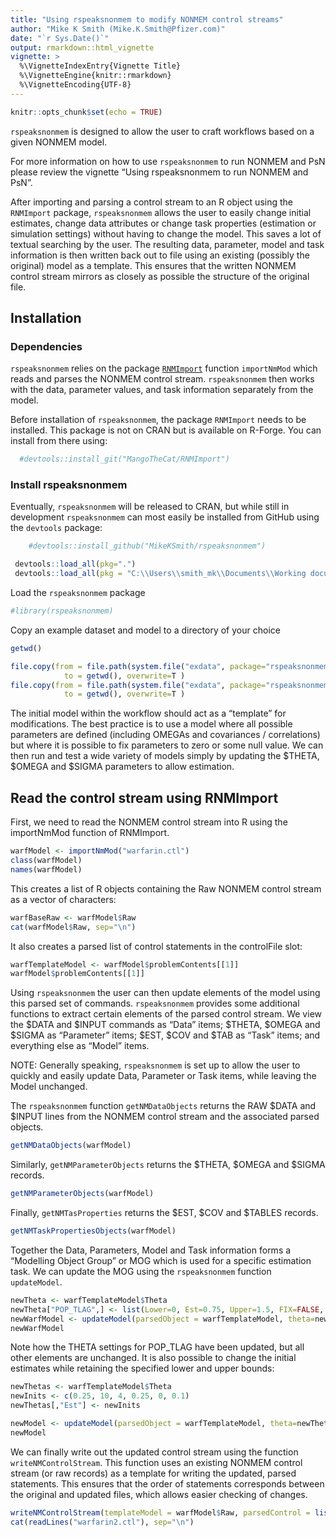 ```yaml
---
title: "Using rspeaksnonmem to modify NONMEM control streams"
author: "Mike K Smith (Mike.K.Smith@Pfizer.com)"
date: "`r Sys.Date()`"
output: rmarkdown::html_vignette
vignette: >
  %\VignetteIndexEntry{Vignette Title}
  %\VignetteEngine{knitr::rmarkdown}
  %\VignetteEncoding{UTF-8}
---
```


```r
knitr::opts_chunk$set(echo = TRUE)
```

`rspeaksnonmem` is designed to allow the user to craft workflows based on a given NONMEM model.

For more information on how to use `rspeaksnonmem` to run NONMEM and PsN please review the vignette 
"Using rspeaksnonmem to run NONMEM and PsN".

After importing and parsing a control stream to an R object using the `RNMImport` package, `rspeaksnonmem` allows the user to easily change initial estimates, change data attributes or change task properties (estimation or simulation settings) without having to change the model. This saves a lot of textual searching by the user. The resulting data, parameter,
model and task information is then written back out to file using an existing (possibly the original) model as a 
template. This ensures that the written NONMEM control stream mirrors as closely as possible the structure of the original file.

## Installation 

### Dependencies 

`rspeaksnonmem` relies on the package [`RNMImport`](https://github.com/MangoTheCat/RNMImport) function 
`importNmMod` which reads and parses the NONMEM control stream. `rspeaksnonmem` then works with
the data, parameter values, and task information separately from the model.

Before installation of `rspeaksnonmem`, the package `RNMImport` needs to be installed. This package is not on CRAN but is available on R-Forge. You can install from there using:

```r
  #devtools::install_git("MangoTheCat/RNMImport")
```

### Install rspeaksnonmem
Eventually, `rspeaksnonmem` will be released to CRAN, but while still in development `rspeaksnonmem` can most easily be installed from GitHub using the `devtools` package:

```r
    #devtools::install_github("MikeKSmith/rspeaksnonmem")
```


```r
 devtools::load_all(pkg=".")
 devtools::load_all(pkg = "C:\\Users\\smith_mk\\Documents\\Working documents\\RNMImport")
```

Load the `rspeaksnonmem` package
```r
#library(rspeaksnonmem)
```

Copy an example dataset and model to a directory of your choice

```r
getwd()

file.copy(from = file.path(system.file("exdata", package="rspeaksnonmem"),"warfarin_conc_pca.csv"),
            to = getwd(), overwrite=T )
file.copy(from = file.path(system.file("exdata", package="rspeaksnonmem"),"warfarin.ctl"),
            to = getwd(), overwrite=T )
```

The initial model within the workflow should act as a "template" for modifications. The best practice is to use a model where all possible parameters are defined (including OMEGAs and covariances / correlations) but where it is possible to fix parameters to zero or some null value. We can then run and test a wide variety of models simply by updating the $THETA, $OMEGA and $SIGMA parameters to allow estimation.

## Read the control stream using RNMImport 
First, we need to read the NONMEM control stream into R using the importNmMod function of RNMImport.
```r
warfModel <- importNmMod("warfarin.ctl")
class(warfModel)
names(warfModel)
```

This creates a list of R objects containing the Raw NONMEM control stream as a vector of characters:
```r
warfBaseRaw <- warfModel$Raw
cat(warfModel$Raw, sep="\n")
```

It also creates a parsed list of control statements in the controlFile slot:
```r
warfTemplateModel <- warfModel$problemContents[[1]]
warfModel$problemContents[[1]]
```

Using `rspeaksnonmem` the user can then update elements of the model using this parsed set of commands. `rspeaksnonmem` provides some additional functions to extract certain elements of the parsed control stream. We view the $DATA and $INPUT commands as "Data" items; $THETA, $OMEGA and $SIGMA as "Parameter" items; $EST, $COV and $TAB as "Task" items; and everything else as "Model" items. 

NOTE: Generally speaking, `rspeaksnonmem` is set up to allow the user to quickly and easily update Data, Parameter or Task items, while leaving the Model unchanged. 

The `rspeaksnonmem` function `getNMDataObjects` returns the RAW $DATA and $INPUT lines from the NONMEM control stream and the associated parsed objects.

```r
getNMDataObjects(warfModel)
```
 
Similarly, `getNMParameterObjects` returns the $THETA, $OMEGA and $SIGMA records.
```r
getNMParameterObjects(warfModel)
```
 
Finally, `getNMTasProperties` returns the $EST, $COV and $TABLES records.
```r
getNMTaskPropertiesObjects(warfModel)
```

Together the Data, Parameters, Model and Task information forms a "Modelling Object Group" or MOG which is used for a specific estimation task.
We can update the MOG using the `rspeaksnonmem` function `updateModel`.
```r
newTheta <- warfTemplateModel$Theta
newTheta["POP_TLAG",] <- list(Lower=0, Est=0.75, Upper=1.5, FIX=FALSE, comments="POP_TLAG")
newWarfModel <- updateModel(parsedObject = warfTemplateModel, theta=newTheta)
newWarfModel
```

Note how the THETA settings for POP_TLAG have been updated, but all other elements are unchanged. It is also possible to change the initial estimates while retaining the specified lower and upper bounds:

```r
newThetas <- warfTemplateModel$Theta
newInits <- c(0.25, 10, 4, 0.25, 0, 0.1)
newThetas[,"Est"] <- newInits

newModel <- updateModel(parsedObject = warfTemplateModel, theta=newThetas)
newModel
```

We can finally write out the updated control stream using the function `writeNMControlStream`. This function uses an existing NONMEM control stream (or raw records) as a template for writing the updated, parsed statements. This ensures that the order of statements corresponds between the original and updated files, which allows easier checking of changes.

```r
writeNMControlStream(templateModel = warfModel$Raw, parsedControl = list(newModel), outputFile = "warfarin2", outFileExtension = "ctl")
cat(readLines("warfarin2.ctl"), sep="\n")
```

